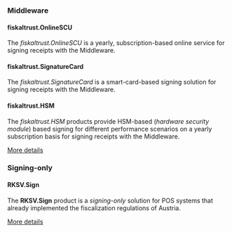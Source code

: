 ### Middleware
#### fiskaltrust.OnlineSCU
The *fiskaltrust.OnlineSCU* is a yearly, subscription-based online service for signing receipts with the Middleware.

#### fiskaltrust.SignatureCard
The *fiskaltrust.SignatureCard* is a smart-card-based signing solution for signing receipts with the Middleware.

#### fiskaltrust.HSM
The *fiskaltrust.HSM* products provide HSM-based (_hardware security module_) based signing for different performance scenarios on a yearly subscription basis for signing receipts with the Middleware.

[More details](https://www.fiskaltrust.at/products/fiscalization/)

### Signing-only
#### RKSV.Sign
The **RKSV.Sign** product is a _signing-only_ solution for POS systems that already implemented the fiscalization regulations of Austria.

[More details](/docs/posdealers/buy-resell/products/signing/rksv)